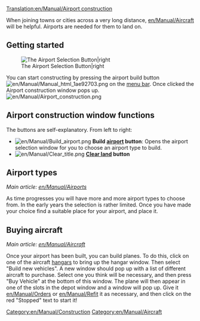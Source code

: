 [[Translation:en/Manual/Airport construction]]
{{en/Manual/Navigation}}

When joining towns or cities across a very long distance, [[en/Manual/Aircraft]] will be helpful. Airports are needed for them to land on.

==Getting started==

[[File:en/Airport-selection.png|none|frame|The Airport Selection Button|right]]

You can start constructing by pressing the airport build button [[File:en/Manual/Manual html 1ae92703.png]] on the [[en/Manual/Game interface|menu bar]]. Once clicked the Airport construction window pops up. [[File:en/Manual/Airport construction.png|frame|none]]

==Airport construction window functions==

The buttons are self-explanatory. From left to right:

* [[File:en/Manual/Build airport.png]] '''Build [[en/Manual/Airports|airport]] button''': Opens the airport selection window for you to choose an airport type to build.
* [[File:en/Manual/Clear title.png]] '''[[en/Manual/Landscaping|Clear land]] button'''

==Airport types==

''Main article: [[en/Manual/Airports]]''

As time progresses you will have more and more airport types to choose from. In the early years the selection is rather limited. Once you have made your choice find a suitable place for your airport, and place it.

==Buying aircraft==

''Main article: [[en/Manual/Aircraft]]''

Once your airport has been built, you can build planes. To do this, click on one of the aircraft [[en/Manual/Depots|hangars]] to bring up the hangar window. Then select "Build new vehicles". A new window should pop up with a list of different aircraft to purchase. Select one you think will be necessary, and then press "Buy Vehicle" at the bottom of this window. The plane will then appear in one of the slots in the depot window and a window will pop up. Give it [[en/Manual/Orders]] or [[en/Manual/Refit]] it as necessary, and then click on the red "Stopped" text to start it!

[[Category:en/Manual/Construction]]
[[Category:en/Manual/Aircraft]]